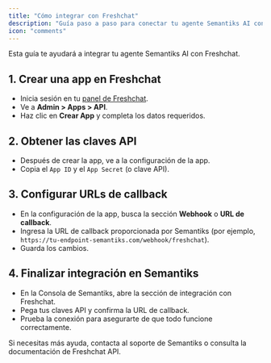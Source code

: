 ```yaml
---
title: "Cómo integrar con Freshchat"
description: "Guía paso a paso para conectar tu agente Semantiks AI con Freshchat."
icon: "comments"
---
```


Esta guía te ayudará a integrar tu agente Semantiks AI con Freshchat.

## 1. Crear una app en Freshchat
- Inicia sesión en tu [panel de Freshchat](https://freshchat.com/).
- Ve a **Admin > Apps > API**.
- Haz clic en **Crear App** y completa los datos requeridos.

## 2. Obtener las claves API
- Después de crear la app, ve a la configuración de la app.
- Copia el `App ID` y el `App Secret` (o clave API).

## 3. Configurar URLs de callback
- En la configuración de la app, busca la sección **Webhook** o **URL de callback**.
- Ingresa la URL de callback proporcionada por Semantiks (por ejemplo, `https://tu-endpoint-semantiks.com/webhook/freshchat`).
- Guarda los cambios.

## 4. Finalizar integración en Semantiks
- En la Consola de Semantiks, abre la sección de integración con Freshchat.
- Pega tus claves API y confirma la URL de callback.
- Prueba la conexión para asegurarte de que todo funcione correctamente.

<Note>
Si necesitas más ayuda, contacta al soporte de Semantiks o consulta la documentación de Freshchat API.
</Note>
